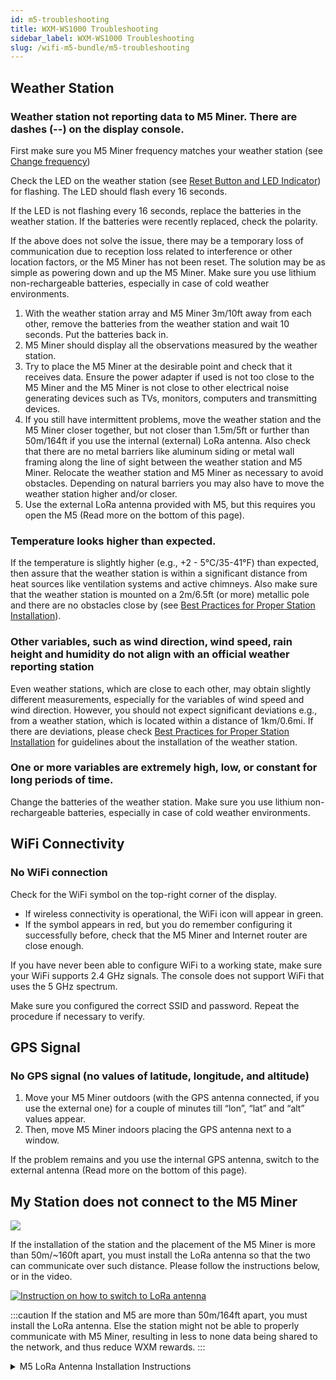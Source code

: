 ```yaml
---
id: m5-troubleshooting
title: WXM-WS1000 Troubleshooting
sidebar_label: WXM-WS1000 Troubleshooting
slug: /wifi-m5-bundle/m5-troubleshooting
---
```



## Weather Station

### Weather station not reporting data to M5 Miner. There are dashes (--) on the display console.

First make sure you M5 Miner frequency matches your weather station (see [Change frequency](/wxm-devices/wifi-m5-bundle/m5-connect-and-claim#change-frequency-optional))

Check the LED on the weather station (see [Reset Button and LED Indicator](/wxm-devices/wifi-m5-bundle/assemble-m5#outdoor-weather-station)) for flashing.
The LED should flash every 16 seconds.

If the LED is not flashing every 16 seconds, replace the batteries in the weather station.
If the batteries were recently replaced, check the polarity.

If the above does not solve the issue, there may be a temporary loss of communication due to reception loss related to interference or other location factors, or the M5 Miner has not been reset.
The solution may be as simple as powering down and up the M5 Miner. Make sure you use lithium non-rechargeable batteries, especially in case of cold weather environments.

1. With the weather station array and M5 Miner 3m/10ft away from each other,
   remove the batteries from the weather station and wait 10 seconds. Put the batteries back in.
1. M5 Miner should display all the observations measured by the weather station.
1. Try to place the M5 Miner at the desirable point and check that it receives data.
   Ensure the power adapter if used is not too close to the M5 Miner and the M5 Miner is not close to other electrical noise generating devices
   such as TVs, monitors, computers and transmitting devices.
1. If you still have intermittent problems, move the weather station and the M5 Miner closer together,
   but not closer than 1.5m/5ft or further than 50m/164ft if you use the internal (external) LoRa antenna.
   Also check that there are no metal barriers like aluminum siding
   or metal wall framing along the line of sight between the weather station and M5 Miner.
   Relocate the weather station and M5 Miner as necessary to avoid obstacles.
   Depending on natural barriers you may also have to move the weather station higher and/or closer.
1. Use the external LoRa antenna provided with M5, but this requires you open the M5 (Read more on the bottom of this page).

### Temperature looks higher than expected.

If the temperature is slightly higher (e.g., +2 - 5°C/35-41°F) than expected,
then assure that the weather station is within a significant distance from heat sources
like ventilation systems and active chimneys.
Also make sure that the weather station is mounted on a 2m/6.5ft (or more) metallic pole and there are no obstacles close by (see [Best Practices for Proper Station Installation](/wxm-devices/wifi-m5-bundle/install-weather-station#best-practices-for-proper-station-installation)).

### Other variables, such as wind direction, wind speed, rain height and humidity do not align with an official weather reporting station

Even weather stations, which are close to each other, may obtain slightly different measurements,
especially for the variables of wind speed and wind direction. However, you should not expect significant deviations
e.g., from a weather station, which is located within a distance of 1km/0.6mi.
If there are deviations, please check [Best Practices for Proper Station Installation](/wxm-devices/wifi-m5-bundle/install-weather-station#best-practices-for-proper-station-installation) for guidelines about the installation of the weather station.

### One or more variables are extremely high, low, or constant for long periods of time.

Change the batteries of the weather station. Make sure you use lithium non-rechargeable batteries, especially in case of cold weather environments.

## WiFi  Connectivity

### No WiFi  connection

Check for the WiFi  symbol on the top-right corner of the display.

- If wireless connectivity is operational, the WiFi  icon will appear in green.
- If the symbol appears in red, but you do remember configuring it successfully before, check that the M5 Miner and Internet router are close enough.

If you have never been able to configure WiFi  to a working state, make sure your WiFi  supports 2.4 GHz signals. The console does not support WiFi that uses the 5 GHz spectrum.

Make sure you configured the correct SSID and password. Repeat the procedure if necessary to verify.

## GPS Signal

### No GPS signal (no values of latitude, longitude, and altitude)

1. Move your M5 Miner outdoors (with the GPS antenna connected, if you use the external one)
   for a couple of minutes till “lon”, “lat” and “alt” values appear.
1. Then, move M5 Miner indoors placing the GPS antenna next to a window.

If the problem remains and you use the internal GPS antenna, switch to the external antenna (Read more on the bottom of this page).


## My Station does not connect to the M5 Miner

<section class="explanation">
  <img class="marginTop" src={useBaseUrl("img/wxm-devices/wifi-m5-bundle/LoRaWan-antenna.svg")} />
  <span>

If the installation of the station and the placement of the M5 Miner is more than 50m/~160ft apart, you must install the LoRa antenna so that the two can communicate over such distance.
Please follow the instructions below, or in the video.

[![Instruction on how to switch to LoRa antenna](/img/wxm-devices/wifi-m5-bundle/video-LoRaWan.png)](https://www.youtube.com/watch?v=FP4rT3FTz0M&)

  </span>
</section>

:::caution
If the station and M5 are more than 50m/164ft apart, you must install the LoRa antenna. Else the station might not be able to properly communicate with M5 Miner, resulting in less to none data being shared to the network, and thus reduce WXM rewards.
:::

<details class="accordion">

<summary>M5 LoRa Antenna Installation Instructions</summary>


#### M5 Miner Antenna Troubleshooting

M5 Miner is equipped with two antennas, the GPS and the LoRa. The GPS antenna is used to determine the location (coordinates) and altitude of the weather station,
while the LoRa antenna is responsible for the communication between the M5 Miner and the weather station.

On the left side of the M5 Miner you may notice that there are two different caps, a grey for GPS and a blue for LoRa.
Each of these caps contains a system relevant to the antennas mentioned above.

By default, the external GPS antenna and the internal LoRa antenna are connected, and there is no need to modify this.

The antenna plugs are VERY SENSITIVE so it is NOT recommended to switch cables unless there is a serious problem.

#### Switch external/internal GPS antenna

The M5 Miner uses by default the external GPS antenna, which should be connected to the port on the grey GPS cap,
In case you desire to change the internal/external GPS antenna, follow the following steps:

1. Unscrew and remove the four screws behind the M5 Miner.
1. Remove the first cap. You may use a flat-head screwdriver to separate the cap from the rest of the M5 Miner.
1. You will notice two small cables, one coming from the port on the side and one coming from a small chip.
   Remove the cable, which is connected to a specific reception on the green board and connect the desired cable to the same reception.
1. Clasp the cap back and screw the device.
1. In case you changed to the external GPS antenna, connect the external antenna to the corresponding port on the side of the M5 Miner.

#### Switch external/internal LoRa antenna

The M5 Miner beta v1 uses by default the internal LoRa antenna.
In case you desire to change the internal/external LoRa antenna, follow the following steps:

1. Unscrew and remove the four screws behind the M5 Miner.
1. Remove the first cap. You may use a flat-head screwdriver to separate the cap from the rest of the M5 Miner.
1. Remove the grey GPS cap. Again you may use a flat-head screwdriver to separate the cap from the rest of the M5 Miner.
1. You will notice two small cables, one coming from the port on the side and one coming from an edge of the green board.
   Remove the cable, which is connected to a specific reception on the green board and
   connect the desired cable to the same reception.
1. Clasp the caps and the cap back and screw the device.
1. In case you changed to external LoRa antenna, connect the external antenna to the corresponding port on the side of the M5 Miner.

##### Internal parts of the M5 Miner

a. Bottom is the first cap you remove once the M5 Miner is unscrewed.

b. The second cap in grey is the GPS

c. The third cap in blue is the LoRa

d. Top cap in white is the rest of M5 Miner.
  <img class="marginTop" src={useBaseUrl("img/wxm-devices/wifi-m5-bundle/hardware-parts.png")} />

</details>
